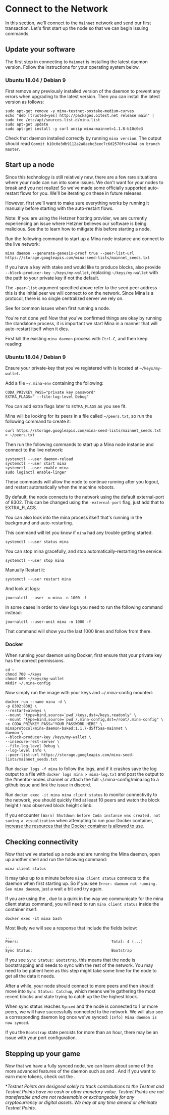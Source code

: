 
# Connect to the Network

In this section, we'll connect to the `Mainnet` network and send our first transaction. Let's first start up the node so that we can begin issuing commands.

## Update your software

The first step in connecting to `Mainnet` is installing the latest daemon version. Follow the instructions for your operating system below.

### Ubuntu 18.04 / Debian 9

First remove any previously installed version of the daemon to prevent any errors when upgrading to the latest version. Then you can install the latest version as follows:

```
sudo apt-get remove -y mina-testnet-postake-medium-curves
echo "deb [trusted=yes] http://packages.o1test.net release main" | sudo tee /etc/apt/sources.list.d/mina.list
sudo apt-get update
sudo apt-get install -y curl unzip mina-mainnet=1.1.8-b10c0e3
```

Check that daemon installed correctly by running `mina version`. The output should read `Commit b10c0e3db9112a2a8aebc3eec7c6d2570fcc4044 on branch master`.

## Start up a node

Since this technology is still relatively new, there are a few rare situations where your node can run into some issues. We don't want for your nodes to break and you not realize! So we've made some officially supported auto-restart flows for you. We'll be iterating on these in future releases.

However, first we'll want to make sure everything works by running it manually before starting with the auto-restart flows.

Note: If you are using the Hetzner hosting provider, we are currently experiencing an issue where Hetzner believes our software is being malicious. See the <DocLink copy="Networking section of the troubleshooting page" url="/troubleshooting#networking" /> to learn how to mitigate this before starting a node.

Run the following command to start up a Mina node instance and connect to the live network:

```
mina daemon --generate-genesis-proof true --peer-list-url https://storage.googleapis.com/mina-seed-lists/mainnet_seeds.txt
```

If you have a key with stake and would like to produce blocks, also provide `--block-producer-key ~/keys/my-wallet`, replacing `~/keys/my-wallet` with the path to your private key if not the default.

The `-peer-list` argument specified above refer to the seed peer address - this is the initial peer we will connect to on the network. Since Mina is a <DocLink copy="peer-to-peer" url="/glossary#peer-to-peer" /> protocol, there is no single centralized server we rely on.

See <DocLink copy="here" url="/troubleshooting" /> for common issues when first running a node.

You're not done yet! Now that you've confirmed things are okay by running the standalone process, it is important we start Mina in a manner that will auto-restart itself when it dies.

First kill the existing `mina daemon` process with `Ctrl-C`, and then keep reading:

### Ubuntu 18.04 / Debian 9

Ensure your private-key that you've registered with is located at `~/keys/my-wallet`.

Add a file `~/.mina-env` containing the following:

```
CODA_PRIVKEY_PASS="private key password"
EXTRA_FLAGS=" --file-log-level Debug"
```

You can add extra flags later to `EXTRA_FLAGS` as you see fit.

Mina will be looking for its peers in a file called `~/peers.txt`, so run the following command to create it:

```
curl https://storage.googleapis.com/mina-seed-lists/mainnet_seeds.txt > ~/peers.txt
```

Then run the following commands to start up a Mina node instance and connect to the live network:

```
systemctl --user daemon-reload
systemctl --user start mina
systemctl --user enable mina
sudo loginctl enable-linger
```

These commands will allow the node to continue running after you logout, and restart automatically when the machine reboots.

By default, the node connects to the network using the default external-port of 8302. This can be changed using the `-external-port` flag, just add that to EXTRA_FLAGS.

You can also look into the mina process itself that's running in the background and auto-restarting.

This command will let you know if `mina` had any trouble getting started.

```
systemctl --user status mina
```

You can stop mina gracefully, and stop automatically-restarting the service:

```
systemctl --user stop mina
```

Manually Restart it:

```
systemctl --user restart mina
```

And look at logs:

```
journalctl --user -u mina -n 1000 -f
```

In some cases in order to view logs you need to run the following command instead:

```
journalctl --user-unit mina -n 1000 -f
```

That command will show you the last 1000 lines and follow from there.

### Docker

When running your daemon using Docker, first ensure that your private key has the correct permissions.

```
cd ~
chmod 700 ~/keys
chmod 600 ~/keys/my-wallet
mkdir ~/.mina-config
```

Now simply run the image with your keys and ~/.mina-config mounted:

```
docker run --name mina -d \
-p 8302:8302 \
--restart=always \
--mount "type=bind,source=`pwd`/keys,dst=/keys,readonly" \
--mount "type=bind,source=`pwd`/.mina-config,dst=/root/.mina-config" \
-e CODA_PRIVKEY_PASS="YOUR PASSWORD HERE" \
minaprotocol/mina-daemon-baked:1.1.7-d5ff5aa-mainnet \
daemon \
--block-producer-key /keys/my-wallet \
--insecure-rest-server \
--file-log-level Debug \
--log-level Info \
--peer-list-url https://storage.googleapis.com/mina-seed-lists/mainnet_seeds.txt
```

Run `docker logs -f mina` to follow the logs, and if it crashes save the log output to a file with `docker logs mina > mina-log.txt` and post the output to the #mentor-nodes channel or attach the full ~/.mina-config/mina.log to a github issue and link the issue in discord.

Run `docker exec -it mina mina client status` to monitor connectivity to the network, you should quickly find at least 10 peers and watch the block height / max observed block height climb.

<Alert>

If you encounter `[Warn] Shutdown before Coda instance was created, not saving a visualization` when attempting to run your Docker container, [increase the resources that the Docker container is allowed to use](https://docs.docker.com/config/containers/resource_constraints/).

</Alert>

## Checking connectivity

Now that we've started up a node and are running the Mina daemon, open up another shell and run the following command:

    mina client status

<Alert>

It may take up to a minute before `mina client status` connects to the daemon when first starting up. So if you see `Error: daemon not running. See mina daemon`, just a wait a bit and try again.

If you are using the <DocLink copy="GetSandbox Nodeing" url="/developers/sandbox-node" />, due to a quirk in the way we communicate for the mina client status command, you will need to run `mina client status` inside the container itself:

`docker exec -it mina bash`

</Alert>

Most likely we will see a response that include the fields below:

    ...
    Peers:                                         Total: 4 (...)
    ...
    Sync Status:                                   Bootstrap

If you see `Sync Status: Bootstrap`, this means that the node is bootstrapping and needs to sync with the rest of the network. You may need to be patient here as this step might take some time for the node to get all the data it needs.

After a while, your node should connect to more peers and then should move into `Sync Status: Catchup`, which means we're gathering the most recent blocks and state trying to catch up the the highest block.

When sync status reaches `Synced` and the node is connected to 1 or more peers, we will have successfully connected to the network. We will also see a corresponding daemon log once we've synced: `[Info] Mina daemon is now synced`.

If you the `Bootstrap` state persists for more than an hour, there may be an issue with your port configuration.

## Stepping up your game

Now that we have a fully synced node, we can learn about some of the more advanced features of the daemon such as <DocLink copy="Sending a payment" url="/using-mina/send-payment" /> and <DocLink copy="Staking & Delegating" url="/using-mina/staking" />. And if you want to earn more tokens, check out the <DocLink copy="Foundation Delegation Program" url="/advanced/foundation-delegation-program" />.

<span id="disclaimer">

\*_Testnet Points are designed solely to track contributions to the Testnet and Testnet Points have no cash or other monetary value. Testnet Points are not transferable and are not redeemable or exchangeable for any cryptocurrency or digital assets. We may at any time amend or eliminate Testnet Points._

</span>

